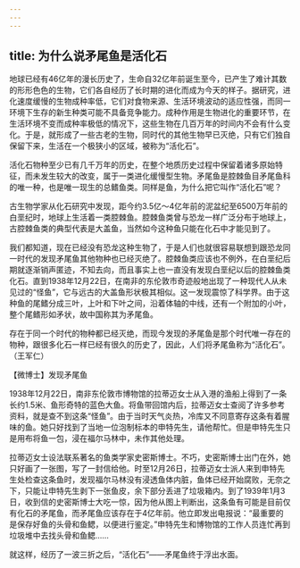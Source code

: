 ```yaml
---
---
---
```

title: 为什么说矛尾鱼是活化石
---






地球已经有46亿年的漫长历史了，生命自32亿年前诞生至今，已产生了难计其数的形形色色的生物，它们各自经历了长时期的进化而成为今天的样子。据研究，进化速度缓慢的生物成种率低，它们对食物来源、生活环境波动的适应性强，而同一环境下生存的新生种类可能不具备竞争能力。成种作用是生物进化的重要环节，在生活环境不变而成种率极低的情况下，这些生物在几百万年的时间内不会有什么变化。于是，就形成了一些古老的生物，同时代的其他生物早已灭绝，只有它们独自保留下来，生活在一个极狭小的区域，被称为“活化石”。



活化石物种至少已有几千万年的历史，在整个地质历史过程中保留着诸多原始特征，而未发生较大的改变，属于一类进化缓慢型生物。矛尾鱼是腔棘鱼目矛尾鱼科的唯一种，也是唯一现生的总鳍鱼类。同样是鱼，为什么把它叫作“活化石”呢？

古生物学家从化石研究中发现，距今约3.5亿～4亿年前的泥盆纪至6500万年前的白垩纪时，地球上生活着一类腔棘鱼。腔棘鱼类曾与恐龙一样广泛分布于地球上，古腔棘鱼类的典型代表是大盖鱼，当然如今这种鱼只能在化石中才能见到了。



我们都知道，现在已经没有恐龙这种生物了，于是人们也就很容易联想到跟恐龙同一时代的发现矛尾鱼其他物种也已经灭绝了。腔棘鱼类应该也不例外，在白垩纪后期就逐渐销声匿迹，不知去向，而且事实上也一直没有发现白垩纪以后的腔棘鱼类化石。直到1938年12月22日，在南非的东伦敦市奇迹般地出现了一种现代人从未见过的“怪鱼”，它与远古的大盖鱼形状极其相似。这一发现震惊了科学界。由于这种鱼的尾鳍分成三叶，上叶和下叶之间，沿着体轴的中线，还有一个附加的小叶，整个尾鳍形如矛状，故中国称其为矛尾鱼。

存在于同一个时代的物种都已经灭绝，而现今发现的矛尾鱼是那个时代唯一存在的物种，跟很多化石一样已经有很久的历史了，因此，人们将矛尾鱼称为“活化石”。（王军仁）





【微博士】发现矛尾鱼

1938年12月22日，南非东伦敦市博物馆的拉蒂迈女士从入港的渔船上得到了一条长约1.5米、鱼形奇特的蓝色大鱼。将鱼带回馆内后，拉蒂迈女士查阅了许多参考资料，就是查不到这条“怪鱼”。由于当时天气炎热，冷库又不同意寄存这条有着腥味的鱼。她只好找到了当地一位泡制标本的申特先生，请他帮忙。但是申特先生只是用布将鱼一包，浸在福尔马林中，未作其他处理。

拉蒂迈女士设法联系著名的鱼类学家史密斯博士。不巧，史密斯博士出门在外，她只好画了一张图，写了一封信给他。时至12月26日，拉蒂迈女士派人来到申特先生处检查这条鱼时，发现福尔马林没有浸透鱼体内脏，鱼体已经开始腐败，无奈之下，只能让申特先生剥下一张鱼皮，余下部分丢进了垃圾箱内。到了1939年1月3日，收到信的史密斯博士大吃一惊，因为他从图上判断出，这条鱼有可能是目前仅有化石的矛尾鱼，而矛尾鱼应该存在于4亿年前。他立即发出电报说：“最重要的是保存好鱼的头骨和鱼鳃，以便进行鉴定。”申特先生和博物馆的工作人员连忙再到垃圾堆中去找头骨和鱼鳃……

就这样，经历了一波三折之后，“活化石”——矛尾鱼终于浮出水面。